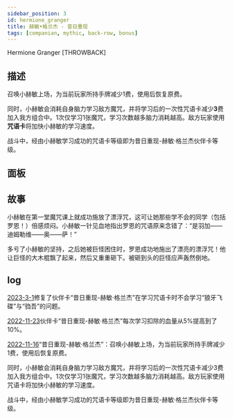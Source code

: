 ```yaml
---
sidebar_position: 3
id: hermione_granger
title: 赫敏•格兰杰 - 昔日重现
tags: [companian, mythic, back-row, bonus]
---
```


Hermione Granger [THROWBACK]

<!--truncate-->



<CardBasics cardKey={id}/>


## 描述

召唤小赫敏上场，为当前玩家所持手牌减少1费，使用后恢复原费。

同时，小赫敏会消耗自身脑力学习敌方魔咒，并将学习后的一次性咒语卡减少**3**费加入我方组合中。1次仅学习1张魔咒，学习次数越多脑力消耗越高。敌方玩家使用**咒语卡**将加快小赫敏的学习速度。

战斗中，经由小赫敏学习成功的咒语卡等级即为昔日重现-赫敏·格兰杰伙伴卡等级。

## 面板


<LevelComponent/>


<CardDynamicTable cardKey={id}/>


<CardComplexTable cardKey={id}/>


## 故事

小赫敏在第一堂魔咒课上就成功施放了漂浮咒，这可让她那些学不会的同学（包括罗恩！）倍感烦闷。小赫敏一针见血地指出罗恩的咒语原来念错了：“是羽加——迪姆勒维——奥——萨！”

多亏了小赫敏的坚持，之后她被巨怪困住时，罗恩成功地施出了漂亮的漂浮咒！他让巨怪的大木棍飘了起来，然后又重重砸下。被砸到头的巨怪应声轰然倒地。


## log

[2023-3-1](/blog/230301-update-annc#fix)修复了伙伴卡“昔日重现-赫敏·格兰杰”在学习咒语卡时不会学习“狼牙飞碟”与“驺吾”的问题。

[2022-11-23](/blog/221123-update-annc#adjustment)伙伴卡“昔日重现-赫敏·格兰杰”每次学习扣除的血量从5%提高到了10%。

[2022-11-16](/blog/221116-update-annc#description)“昔日重现-赫敏·格兰杰”：召唤小赫敏上场，为当前玩家所持手牌减少1费，使用后恢复原费。

同时，小赫敏会消耗自身脑力学习敌方魔咒，并将学习后的一次性咒语卡减少3费加入我方组合中。1次仅学习1张魔咒，学习次数越多脑力消耗越高。敌方玩家使用咒语卡将加快小赫敏的学习速度。

战斗中，经由小赫敏学习成功的咒语卡等级即为昔日重现-赫敏·格兰杰伙伴卡等级。


